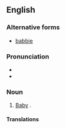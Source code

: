 ==English==

===Alternative forms===
* [[babbie]]

===Pronunciation===
* {{IPA|en|/ˈbæ.bi/}}
* {{rhymes|en|æbi}}

===Noun===
{{en-noun}}

# {{lb|en|uk|and|us|_|dialects|also|_|Internet slang}} [[baby|Baby]] {{gloss|human infant}}.

====Translations====
{{trans-see|baby}}